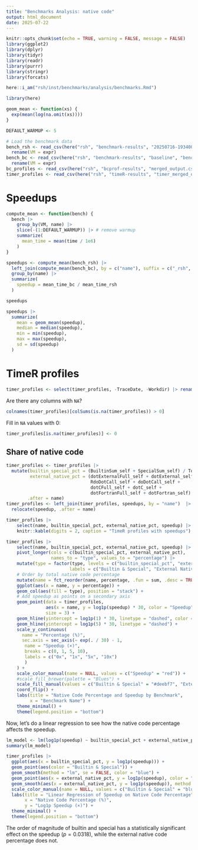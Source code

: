 ```yaml
---
title: "Benchmarks Analysis: native code"
output: html_document
date: 2025-07-22
---
```



```r
knitr::opts_chunk$set(echo = TRUE, warning = FALSE, message = FALSE)
library(ggplot2)
library(dplyr)
library(tidyr)
library(readr)
library(purrr)
library(stringr)
library(forcats)

here::i_am("rsh/inst/benchmarks/analysis/benchmarks.Rmd")

library(here)

geom_mean <- function(xs) {
  exp(mean(log(na.omit(xs))))
}

DEFAULT_WARMUP <- 5
```

```r
# Load the benchmark data
bench_rsh <- read_csv(here("rsh", "benchmark-results", "20250716-193400-e53c63d7", "benchmarks.csv"), col_types = cols(timestamp = col_datetime())) |>
  rename(VM = expr)
bench_bc <- read_csv(here("rsh", "benchmark-results", "baseline", "benchmarks.csv"), col_types = cols(timestamp = col_datetime())) |>
  rename(VM = expr)
bc_profiles <- read_csv(here("rsh", "bcprof-results", "merged_output.csv"), col_types = cols(timestamp = col_datetime()))
timer_profiles <- read_csv(here("rsh", "timeR-results", "timer_merged_output.csv"), col_types = cols(TraceDate = col_datetime()))
```

# Speedups

```r
compute_mean <- function(bench) {
  bench |>
    group_by(VM, name) |>
    slice(-(1:DEFAULT_WARMUP)) |> # remove warmup
    summarize(
      mean_time = mean(time / 1e6)
    )
}

speedups <- compute_mean(bench_rsh) |>
  left_join(compute_mean(bench_bc), by = c("name"), suffix = c("_rsh", "_bc")) |>
  group_by(name) |>
  summarize(
    speedup = mean_time_bc / mean_time_rsh
  )

speedups
```

```r
speedups |>
  summarize(
    mean = geom_mean(speedup),
    median = median(speedup),
    min = min(speedup),
    max = max(speedup),
    sd = sd(speedup)
  )
```

# TimeR profiles 

```r
timer_profiles <- select(timer_profiles, -TraceDate, -Workdir) |> rename(name = file)
```

Are there any columns with `NA`?

```r
colnames(timer_profiles)[colSums(is.na(timer_profiles)) > 0]
```

Fill in `NA` values with 0:
```r
timer_profiles[is.na(timer_profiles)] <- 0
```

## Share of native code

```r
timer_profiles <- timer_profiles |>
  mutate(builtin_special_pct = (BuiltinSum_self + SpecialSum_self) / TotalRuntime * 100,
         external_native_pct = (dotExternalFull_self + dotExternal_self +
                                RdoDotCall_self + doDotCall_self + 
                                dotCFull_self + dotC_self + 
                                dotFortranFull_self + dotFortran_self) / TotalRuntime * 100,
        .after = name)
timer_profiles <- left_join(timer_profiles, speedups, by = "name")  |>
  relocate(speedup, .after = name)

timer_profiles |> 
    select(name, builtin_special_pct, external_native_pct, speedup) |>
    knitr::kable(digits = 2, caption = "TimeR profiles with speedups")
```

```r
timer_profiles |>
    select(name, builtin_special_pct, external_native_pct, speedup) |>
    pivot_longer(cols = c(builtin_special_pct, external_native_pct), 
                 names_to = "type", values_to = "percentage") |>
    mutate(type = factor(type, levels = c("builtin_special_pct", "external_native_pct"),
                        labels = c("Builtin & Special", "External Native"))) |>
    # Order by total native code percentage
    mutate(name = fct_reorder(name, percentage, .fun = sum, .desc = TRUE)) |>
    ggplot(aes(x = name, y = percentage)) +
    geom_col(aes(fill = type), position = "stack") +
    # Add speedup as points on a secondary axis
    geom_point(data = timer_profiles, 
               aes(x = name, y = log1p(speedup) * 30, color = "Speedup"), 
               size = 3) +
    geom_hline(yintercept = log1p(1) * 30, linetype = "dashed", color = "red") +
    geom_hline(yintercept = log1p(5) * 30, linetype = "dashed") +
    scale_y_continuous(
      name = "Percentage (%)",
      sec.axis = sec_axis(~ exp(. / 30) - 1,
       name = "Speedup (×)",
       breaks = c(0, 1, 5, 10), 
       labels = c("0x", "1x", "5x", "10x")
       )
    ) +
    scale_color_manual(name = NULL, values = c("Speedup" = "red")) +
    #scale_fill_brewer(palette = "Blues") +
    scale_fill_manual(values = c("Builtin & Special" = "#deebf7", "External Native" = "#08519c")) +
    coord_flip() +
    labs(title = "Native Code Percentage and Speedup by Benchmark",
         x = "Benchmark Name") +
    theme_minimal() +
    theme(legend.position = "bottom")
```

Now, let's do a linear regression to see how the native code percentage affects the speedup.

```r
lm_model <- lm(log1p(speedup) ~ builtin_special_pct + external_native_pct, data = timer_profiles)
summary(lm_model)
```

```r
timer_profiles |>
  ggplot(aes(x = builtin_special_pct, y = log1p(speedup))) +
  geom_point(aes(color = "Builtin & Special")) +
  geom_smooth(method = "lm", se = FALSE, color = "blue") +
  geom_point(aes(x = external_native_pct, y = log1p(speedup), color = "External Native")) +
  geom_smooth(aes(x = external_native_pct, y = log1p(speedup)), method = "lm", se = FALSE, color = "red") +
  scale_color_manual(name = NULL, values = c("Builtin & Special" = "blue", "External Native" = "red")) +
  labs(title = "Linear Regression of Speedup on Native Code Percentage",
       x = "Native Code Percentage (%)",
       y = "Log1p Speedup (×)") +
  theme_minimal() +
  theme(legend.position = "bottom")
```

The order of magnitude of builtin and special has a statistically significant effect 
on the speedup ($p = 0.0318$), while the external native code percentage does not.